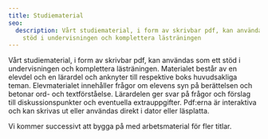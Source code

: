 ```yaml
---
title: Studiematerial
seo:
  description: Vårt studiematerial, i form av skrivbar pdf, kan användas som ett
    stöd i undervisningen och komplettera lästräningen
---
```

Vårt studiematerial, i form av skrivbar pdf, kan användas som ett stöd i undervisningen och komplettera lästräningen. Materialet består av en elevdel och en lärardel och anknyter till respektive boks huvudsakliga teman. Elevmaterialet innehåller frågor om elevens syn på berättelsen och betonar ord- och textförståelse. Lärardelen ger svar på frågor och förslag till diskussionspunkter och eventuella extrauppgifter. Pdf:erna är interaktiva och kan skrivas ut eller användas direkt i dator eller läsplatta.

Vi kommer successivt att bygga på med arbetsmaterial för fler titlar.